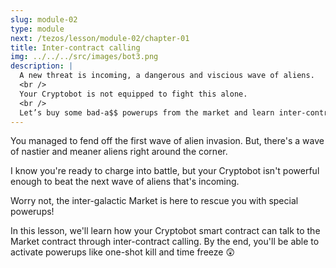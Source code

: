 ```yaml
---
slug: module-02
type: module
next: /tezos/lesson/module-02/chapter-01
title: Inter-contract calling
img: ../../../src/images/bot3.png
description: |
  A new threat is incoming, a dangerous and viscious wave of aliens.
  <br />
  Your Cryptobot is not equipped to fight this alone. 
  <br />
  Let’s buy some bad-a$$ powerups from the market and learn inter-contract calling on the way! 🛒☄️
---
```

You managed to fend off the first wave of alien invasion.
But, there's a wave of nastier and meaner aliens right around the corner.

I know you're ready to charge into battle, but your Cryptobot isn't powerful enough to beat the next wave of aliens that's incoming.

Worry not, the inter-galactic Market is here to rescue you with special powerups!

In this lesson, we'll learn how your Cryptobot smart contract can talk to the Market contract through inter-contract calling.
By the end, you'll be able to activate powerups like one-shot kill and time freeze 😲
